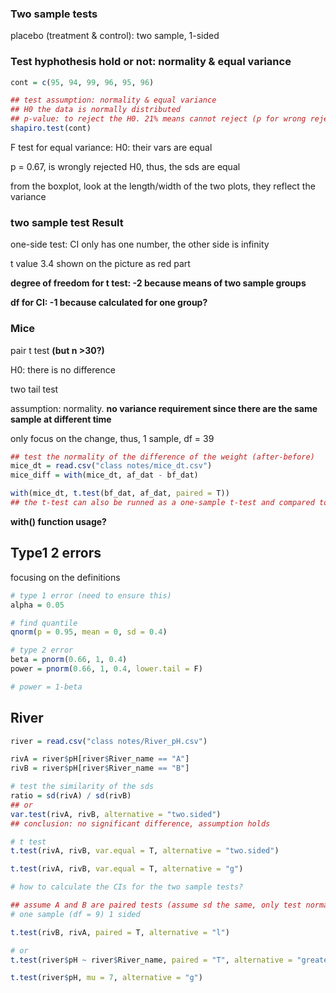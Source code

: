 ### Two sample tests

placebo (treatment & control): two sample, 1-sided

### Test hyphothesis hold or not: normality & equal variance

```r
cont = c(95, 94, 99, 96, 95, 96)

## test assumption: normality & equal variance
## H0 the data is normally distributed
## p-value: to reject the H0. 21% means cannot reject (p for wrong rejection)
shapiro.test(cont)
```

F test for equal variance: H0: their vars are equal

p = 0.67, is wrongly rejected H0, thus, the sds are equal

from the boxplot, look at the length/width of the two plots, they reflect the variance

### two sample test Result

one-side test: CI only has one number, the other side is infinity

t value 3.4 shown on the picture as red part

**degree of freedom for t test: -2 because means of two sample groups**

**df for CI: -1 because calculated for one group?**

### Mice

pair t test **(but n \>30?)**

H0: there is no difference

two tail test

assumption: normality. **no variance requirement since there are the same sample at different time**

only focus on the change, thus, 1 sample, df = 39

```r
## test the normality of the difference of the weight (after-before)
mice_dt = read.csv("class notes/mice_dt.csv")
mice_diff = with(mice_dt, af_dat - bf_dat)

with(mice_dt, t.test(bf_dat, af_dat, paired = T))
## the t-test can also be runned as a one-sample t-test and compared to 0

```

**with() function usage?**

## Type1 2 errors

focusing on the definitions

```r
# type 1 error (need to ensure this)
alpha = 0.05

# find quantile
qnorm(p = 0.95, mean = 0, sd = 0.4)

# type 2 error
beta = pnorm(0.66, 1, 0.4)
power = pnorm(0.66, 1, 0.4, lower.tail = F)

# power = 1-beta
```

## River

```r

river = read.csv("class notes/River_pH.csv")

rivA = river$pH[river$River_name == "A"]
rivB = river$pH[river$River_name == "B"]

# test the similarity of the sds
ratio = sd(rivA) / sd(rivB)
## or
var.test(rivA, rivB, alternative = "two.sided")
## conclusion: no significant difference, assumption holds

# t test
t.test(rivA, rivB, var.equal = T, alternative = "two.sided")
```

```r
t.test(rivA, rivB, var.equal = T, alternative = "g")

# how to calculate the CIs for the two sample tests?
```

```r
## assume A and B are paired tests (assume sd the same, only test normality)
# one sample (df = 9) 1 sided

t.test(rivB, rivA, paired = T, alternative = "l")

# or
t.test(river$pH ~ river$River_name, paired = "T", alternative = "greater")
```

```r
t.test(river$pH, mu = 7, alternative = "g")
```
